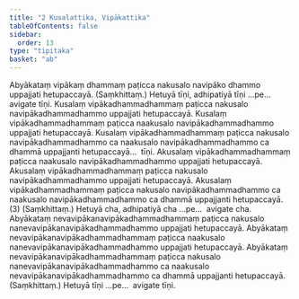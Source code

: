 ```yaml
---
title: "2 Kusalattika, Vipākattika"
tableOfContents: false
sidebar:
  order: 13
type: "tipitaka"
basket: "ab"
---
```



<DynamicBreadcrumb />

<Division number="9">

<Paragraph number="22">
Abyākataṃ vipākaṃ dhammaṃ paṭicca nakusalo navipāko dhammo uppajjati hetupaccayā. (Saṃkhittaṃ.)
</Paragraph>

<Paragraph number="23">
Hetuyā tīṇi, adhipatiyā tīṇi …pe…  avigate tīṇi.
</Paragraph>

</Division>
<Division number="10">

<Paragraph number="24">
Kusalaṃ vipākadhammadhammaṃ paṭicca nakusalo navipākadhammadhammo uppajjati hetupaccayā. Kusalaṃ vipākadhammadhammaṃ paṭicca naakusalo navipākadhammadhammo uppajjati hetupaccayā. Kusalaṃ vipākadhammadhammaṃ paṭicca nakusalo navipākadhammadhammo ca naakusalo navipākadhammadhammo ca dhammā uppajjanti hetupaccayā…  tīṇi.
</Paragraph>

<Paragraph number="25">
Akusalaṃ vipākadhammadhammaṃ paṭicca naakusalo navipākadhammadhammo uppajjati hetupaccayā. Akusalaṃ vipākadhammadhammaṃ paṭicca nakusalo navipākadhammadhammo uppajjati hetupaccayā. Akusalaṃ vipākadhammadhammaṃ paṭicca nakusalo navipākadhammadhammo ca naakusalo navipākadhammadhammo ca dhammā uppajjanti hetupaccayā. (3) (Saṃkhittaṃ.)
</Paragraph>

<Paragraph number="26">
Hetuyā cha, adhipatiyā cha …pe…  avigate cha.
</Paragraph>

</Division>
<Division number="11">

<Paragraph number="27">
Abyākataṃ nevavipākanavipākadhammadhammaṃ paṭicca nakusalo nanevavipākanavipākadhammadhammo uppajjati hetupaccayā. Abyākataṃ nevavipākanavipākadhammadhammaṃ paṭicca naakusalo nanevavipākanavipākadhammadhammo uppajjati hetupaccayā. Abyākataṃ nevavipākanavipākadhammadhammaṃ paṭicca nakusalo nanevavipākanavipākadhammadhammo ca naakusalo nevavipākanavipākadhammadhammo ca dhammā uppajjanti hetupaccayā. (Saṃkhittaṃ.) Hetuyā tīṇi …pe…  avigate tīṇi.
</Paragraph>
</Division>